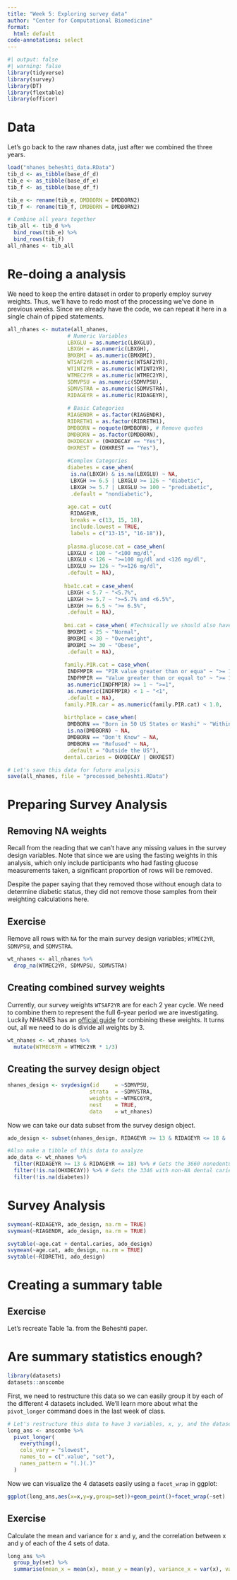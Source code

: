```yaml
---
title: "Week 5: Exploring survey data"
author: "Center for Computational Biomedicine"
format: 
  html: default
code-annotations: select
---
```


```r
#| output: false
#| warning: false
library(tidyverse)
library(survey)
library(DT)
library(flextable)
library(officer)
```

# Data
Let's go back to the raw nhanes data, just after we combined the three years. 

```r
load("nhanes_beheshti_data.RData")
tib_d <- as_tibble(base_df_d)
tib_e <- as_tibble(base_df_e)
tib_f <- as_tibble(base_df_f)

tib_e <- rename(tib_e, DMDBORN = DMDBORN2)
tib_f <- rename(tib_f, DMDBORN = DMDBORN2)

# Combine all years together
tib_all <- tib_d %>%
  bind_rows(tib_e) %>%
  bind_rows(tib_f)
all_nhanes <- tib_all
```


# Re-doing a analysis

We need to keep the entire dataset in order to properly employ survey weights.
Thus, we'll have to redo most of the processing we've done in previous weeks. 
Since we already have the code, we can repeat it here in a single chain of piped
statements. 

```r
all_nhanes <- mutate(all_nhanes,
                   # Numeric Variables
                   LBXGLU = as.numeric(LBXGLU),
                   LBXGH = as.numeric(LBXGH),
                   BMXBMI = as.numeric(BMXBMI),
                   WTSAF2YR = as.numeric(WTSAF2YR),
                   WTINT2YR = as.numeric(WTINT2YR),
                   WTMEC2YR = as.numeric(WTMEC2YR),
                   SDMVPSU = as.numeric(SDMVPSU), 
                   SDMVSTRA = as.numeric(SDMVSTRA),
                   RIDAGEYR = as.numeric(RIDAGEYR),
                   
                   # Basic Categories
                   RIAGENDR = as.factor(RIAGENDR),
                   RIDRETH1 = as.factor(RIDRETH1),
                   DMDBORN = noquote(DMDBORN), # Remove quotes
                   DMDBORN = as.factor(DMDBORN),
                   OHXDECAY = (OHXDECAY == "Yes"),
                   OHXREST = (OHXREST == "Yes"),
                   
                   #Complex Categories
                   diabetes = case_when(
                    is.na(LBXGH) & is.na(LBXGLU) ~ NA,
                    LBXGH >= 6.5 | LBXGLU >= 126 ~ "diabetic",
                    LBXGH >= 5.7 | LBXGLU >= 100 ~ "prediabetic",
                    .default = "nondiabetic"),
                  
                   age.cat = cut(
                    RIDAGEYR,
                    breaks = c(13, 15, 18),
                    include.lowest = TRUE,
                    labels = c("13-15", "16-18")),
                 
                   plasma.glucose.cat = case_when(
                   LBXGLU < 100 ~ "<100 mg/dl",
                   LBXGLU < 126 ~ ">=100 mg/dl and <126 mg/dl", 
                   LBXGLU >= 126 ~ ">=126 mg/dl",
                   .default = NA),
                 
                  hba1c.cat = case_when(
                   LBXGH < 5.7 ~ "<5.7%",
                   LBXGH >= 5.7 ~ ">=5.7% and <6.5%",
                   LBXGH >= 6.5 ~ ">= 6.5%",
                   .default = NA),
                 
                  bmi.cat = case_when( #Technically we should also have an underweight category
                   BMXBMI < 25 ~ "Normal", 
                   BMXBMI < 30 ~ "Overweight",
                   BMXBMI >= 30 ~ "Obese",
                   .default = NA), 
                 
                  family.PIR.cat = case_when(
                   INDFMPIR == "PIR value greater than or equa" ~ ">= 1",
                   INDFMPIR == "Value greater than or equal to" ~ ">= 1",
                   as.numeric(INDFMPIR) >= 1 ~ ">=1",
                   as.numeric(INDFMPIR) < 1 ~ "<1",
                   .default = NA),
                  family.PIR.car = as.numeric(family.PIR.cat) < 1.0,
                 
                  birthplace = case_when(
                   DMDBORN == "Born in 50 US States or Washi" ~ "Within the US",
                   is.na(DMDBORN) ~ NA,
                   DMDBORN == "Don't Know" ~ NA,
                   DMDBORN == "Refused" ~ NA,
                   .default = "Outside the US"),
                  dental.caries = OHXDECAY | OHXREST)

# Let's save this data for future analysis
save(all_nhanes, file = "processed_beheshti.RData")
```

# Preparing Survey Analysis

## Removing NA weights

Recall from the reading that we can't have any missing values in the survey design variables. 
Note that since we are using the fasting weights in this analysis, which only include participants
who had fasting glucose measurements taken, a significant proportion of rows will be removed. 

::: callout-warning
Despite the paper saying that they removed those without enough data to determine diabetic status, they did not remove those samples from their weighting calculations here. 
:::

::: {.callout-tip appearance="minimal"}
## Exercise
Remove all rows with `NA` for the main survey design variables; 
`WTMEC2YR`, `SDMVPSU`, and `SDMVSTRA`.

```r
wt_nhanes <- all_nhanes %>%
  drop_na(WTMEC2YR, SDMVPSU, SDMVSTRA)
```
:::

## Creating combined survey weights

Currently, our survey weights `WTSAF2YR` are for each 2 year cycle. 
We need to combine them to represent the full 6-year period we are investigating. 
Luckily NHANES has an [official guide](https://wwwn.cdc.gov/nchs/nhanes/tutorials/weighting.aspx) for combining these weights.
It turns out, all we need to do is divide all weights by 3. 

```r
wt_nhanes <- wt_nhanes %>%
  mutate(WTMEC6YR = WTMEC2YR * 1/3)
```

## Creating the survey design object

```r
nhanes_design <- svydesign(id     = ~SDMVPSU,
                          strata  = ~SDMVSTRA,
                          weights = ~WTMEC6YR,
                          nest    = TRUE,
                          data    = wt_nhanes)
```

Now we can take our data subset from the survey design object. 

```r
ado_design <- subset(nhanes_design, RIDAGEYR >= 13 & RIDAGEYR <= 18 & !is.na(OHXDECAY))

#Also make a tibble of this data to analyze
ado_data <- wt_nhanes %>%
  filter(RIDAGEYR >= 13 & RIDAGEYR <= 18) %>% # Gets the 3660 nonedentulous adolescents
  filter(!is.na(OHXDECAY)) %>% # Gets the 3346 with non-NA dental carie variable
  filter(!is.na(diabetes))
```

# Survey Analysis

```r
svymean(~RIDAGEYR, ado_design, na.rm = TRUE)
svymean(~RIAGENDR, ado_design, na.rm = TRUE)
```

```r
svytable(~age.cat + dental.caries, ado_design)
svymean(~age.cat, ado_design, na.rm = TRUE)
svytable(~RIDRETH1, ado_design)
```

# Creating a summary table



::: {.callout-tip appearance="minimal"}
# Exercise 

Let's recreate Table 1a. from the Beheshti paper.

:::

# Are summary statistics enough?

```r
library(datasets)
datasets::anscombe
```

First, we need to restructure this data so we can easily group it by each of the different 4 datasets included. 
We'll learn more about what the `pivot_longer` command does in the last week of class.
```r
# Let's restructure this data to have 3 variables, x, y, and the dataset number it belongs to
long_ans <- anscombe %>%
  pivot_longer(
    everything(),
    cols_vary = "slowest",
    names_to = c(".value", "set"),
    names_pattern = "(.)(.)"
  )

```

Now we can visualize the 4 datasets easily using a `facet_wrap` in ggplot:

```r
ggplot(long_ans,aes(x=x,y=y,group=set))+geom_point()+facet_wrap(~set)
```
::: {.callout-tip appearance="minimal"}
# Exercise 

Calculate the mean and variance for x and y, and the correlation between x and y of each of the 4 sets of data. 

```r
long_ans %>%
  group_by(set) %>%
  summarise(mean_x = mean(x), mean_y = mean(y), variance_x = var(x), variance_y = var(y), correlation = cor(x, y))
```

:::

